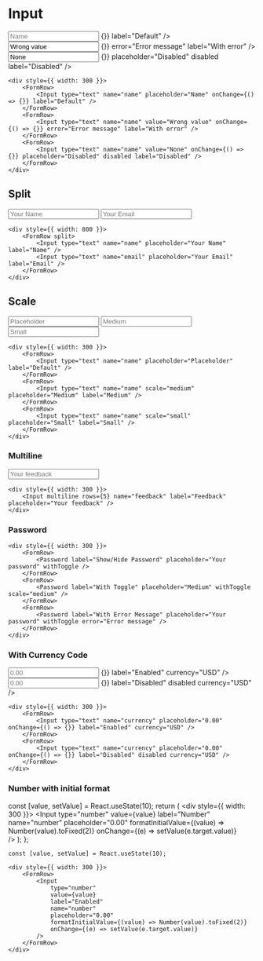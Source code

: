 
# Input

<div style={{ width: 300 }}>
    <FormRow>
        <Input type="text" name="name" placeholder="Name" onChange={() => {}} label="Default" />
    </FormRow>
    <FormRow>
        <Input type="text" name="name" value="Wrong value" onChange={() => {}} error="Error message" label="With error" />
    </FormRow>
    <FormRow>
        <Input type="text" name="name" value="None" onChange={() => {}} placeholder="Disabled" disabled label="Disabled" />
    </FormRow>
</div>

```
<div style={{ width: 300 }}>
    <FormRow>
        <Input type="text" name="name" placeholder="Name" onChange={() => {}} label="Default" />
    </FormRow>
    <FormRow>
        <Input type="text" name="name" value="Wrong value" onChange={() => {}} error="Error message" label="With error" />
    </FormRow>
    <FormRow>
        <Input type="text" name="name" value="None" onChange={() => {}} placeholder="Disabled" disabled label="Disabled" />
    </FormRow>
</div>
```

## Split

<div style={{ width: 800 }}>
    <FormRow split>
        <Input type="text" name="name" placeholder="Your Name" label="Name" />
        <Input type="text" name="email" placeholder="Your Email" label="Email" />
    </FormRow>
</div>

```
<div style={{ width: 800 }}>
    <FormRow split>
        <Input type="text" name="name" placeholder="Your Name" label="Name" />
        <Input type="text" name="email" placeholder="Your Email" label="Email" />
    </FormRow>
</div>
```

## Scale

<div style={{ width: 300 }}>
    <FormRow>
        <Input type="text" name="name" placeholder="Placeholder" label="Default" />
    </FormRow>
    <FormRow>
        <Input type="text" name="name" scale="medium" placeholder="Medium" label="Medium" />
    </FormRow>
    <FormRow>
        <Input type="text" name="name" scale="small" placeholder="Small" label="Small" />
    </FormRow>
</div>

```
<div style={{ width: 300 }}>
    <FormRow>
        <Input type="text" name="name" placeholder="Placeholder" label="Default" />
    </FormRow>
    <FormRow>
        <Input type="text" name="name" scale="medium" placeholder="Medium" label="Medium" />
    </FormRow>
    <FormRow>
        <Input type="text" name="name" scale="small" placeholder="Small" label="Small" />
    </FormRow>
</div>
```

### Multiline

<div style={{ width: 300 }}>
    <Input multiline rows={5} name="feedback" label="Feedback" placeholder="Your feedback" />
</div>

```
<div style={{ width: 300 }}>
    <Input multiline rows={5} name="feedback" label="Feedback" placeholder="Your feedback" />
</div>
```

### Password

<div style={{ width: 300 }}>
    <FormRow>
        <Password label="Show/Hide Password" placeholder="Your password" withToggle />
    </FormRow>
    <FormRow>
        <Password label="Medium" placeholder="Your password" withToggle scale="medium" />
    </FormRow>
    <FormRow>
        <Password label="With Error Message" placeholder="Your password" withToggle error="Error message" />
    </FormRow>
</div>

```
<div style={{ width: 300 }}>
    <FormRow>
        <Password label="Show/Hide Password" placeholder="Your password" withToggle />
    </FormRow>
    <FormRow>
        <Password label="With Toggle" placeholder="Medium" withToggle scale="medium" />
    </FormRow>
    <FormRow>
        <Password label="With Error Message" placeholder="Your password" withToggle error="Error message" />
    </FormRow>
</div>
```

### With Currency Code

<div style={{ width: 300 }}>
    <FormRow>
        <Input type="text" name="currency" placeholder="0.00" onChange={() => {}} label="Enabled" currency="USD" />
    </FormRow>
    <FormRow>
        <Input type="text" name="currency" placeholder="0.00" onChange={() => {}} label="Disabled" disabled currency="USD" />
    </FormRow>
</div>

```
<div style={{ width: 300 }}>
    <FormRow>
        <Input type="text" name="currency" placeholder="0.00" onChange={() => {}} label="Enabled" currency="USD" />
    </FormRow>
    <FormRow>
        <Input type="text" name="currency" placeholder="0.00" onChange={() => {}} label="Disabled" disabled currency="USD" />
    </FormRow>
</div>
```

### Number with initial format

  const [value, setValue] = React.useState(10);
  return (
    <div style={{ width: 300 }}>
        <FormRow>
            <Input 
                type="number"
                value={value}
                label="Number"
                name="number"
                placeholder="0.00"
                formatInitialValue={(value) => Number(value).toFixed(2)}
                onChange={(e) => setValue(e.target.value)}  
            />
        </FormRow>
    </div>
  );
};

<InputWithFormat />

```
const [value, setValue] = React.useState(10);

<div style={{ width: 300 }}>
    <FormRow>
        <Input 
            type="number"
            value={value}
            label="Enabled"
            name="number"
            placeholder="0.00"
            formatInitialValue={(value) => Number(value).toFixed(2)}
            onChange={(e) => setValue(e.target.value)}  
        />
    </FormRow>
</div>
```